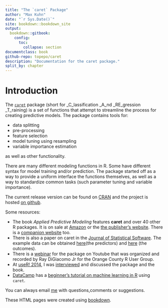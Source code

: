 ```yaml
--- 
title: "The `caret` Package"
author: "Max Kuhn"
date: "`r Sys.Date()`"
site: bookdown::bookdown_site
output: 
  bookdown::gitbook:
    config:
      toc:
        collapse: section
documentclass: book
github-repo: topepo/caret
description: "Documentation for the caret package."
split_by: chapter
---
```


# Introduction

The [`caret`](http://cran.r-project.org/web/packages/caret/index.html) package (short for _C_lassification _A_nd _RE_gression _T_raining) is a set of functions that attempt to streamline the process for creating predictive models. The package contains tools for:

-   data splitting
-   pre-processing
-   feature selection
-   model tuning using resampling
-   variable importance estimation

as well as other functionality.

There are many different modeling functions in R. Some have different syntax for model training and/or prediction. The package started off as a way to provide a uniform interface the functions themselves, as well as a way to standardize common tasks (such parameter tuning and variable importance).

The current release version can be found on [CRAN](http://cran.r-project.org/web/packages/caret/) and the project is hosted [on github](https://github.com/topepo/caret).

Some resources:

-   The book *Applied Predictive Modeling* features **caret** and over 40 other R packages. It is on sale at     [Amazon](http://www.amazon.com/dp/1461468485) or the [the publisher's     website](http://www.springer.com/statistics/life+sciences%2C+medicine+%26+health/book/978-1-4614-6848-6). There is a [companion     website](http://appliedpredictivemodeling.com/) too.
-   There is also a paper on caret in the [Journal of Statistical Software](http://www.jstatsoft.org/v28/i05). The example data can be obtained [here](descr.RData)(the predictors) and [here](mutagen.RData) (the outcomes).
-   There is a [webinar](http://www.youtube.com/watch?v=7Jbb2ItbTC4) for the package on Youtube that was organized and recorded by Ray DiGiacomo Jr for the Orange County R User Group.
-   At [useR! 2014](http://user2014.stat.ucla.edu), I was [interviewed](http://youtu.be/YmHyAHkjX_A) and discussed the package     and the book.
- [DataCamp](https://www.datacamp.com) has a [beginner's tutorial on machine learning in R](https://www.datacamp.com/courses/machine-learning-toolbox) using `caret`.  


You can always email [me](mailto:mxkuhn@gmail.com) with questions,comments or suggestions.

These HTML pages were created using [bookdown](https://bookdown.org). 
